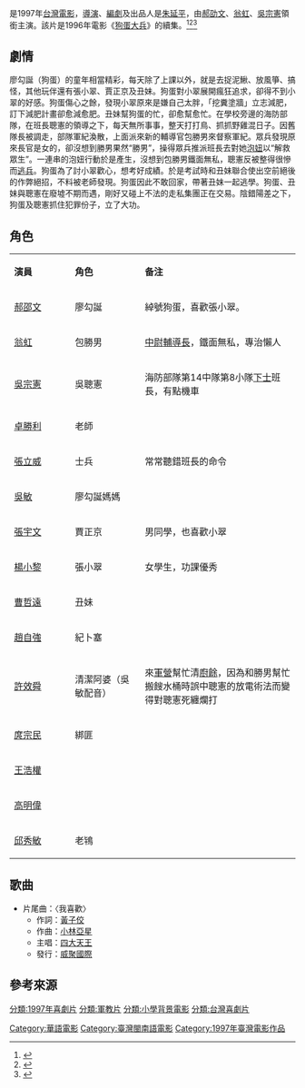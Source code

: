 {{Primarysources|time=2020-08-19T09:45:42+00:00}}
{{電影資訊框
| 片名     = 超級三等兵<br>''{{lang|en|Me And You And A Girl Name Ugly}}''
| 導演     = [[朱延平|朱延平]]
| 監製     = [[羅條慧|羅條慧]]
| 製片     = [[鄒積均|鄒積均]]<br>[[李文展|李文展]]（執行製片）
| 編劇     = 朱延平
| 主演     = [[郝劭文|郝劭文]]<br>[[翁虹|翁虹]]<br>[[吳宗憲|吳宗憲]]<br>[[趙自強|趙自強]]<br>[[卓勝利|卓勝利]]
| 配樂     = [[傅立|傅立]]
| 主題曲   = 紅蜻蜓
| 片尾曲   = 我喜歡
| 音效     = 林順郎
| 攝影     = [[陳榮樹|陳榮樹]]
| 剪輯     = [[陳博文|陳博文]]
| 美術     = 
| 片長     = 90分鐘
| 產地     = {{TWN}}
| 語言     = [[中華民國國語|國語]]、[[閩南語|閩南語]]
| 上映日期 = {{TWN}}：{{film date|1997|5|3}}
| 統籌     = 
| 策劃     =
| 前集        = 《[[狗蛋大兵|狗蛋大兵]]》
| 續集        = 
| 製片商   = 
| 發行商   = 侏儸紀電影有限公司
| 發行日期 = 
}}
{{engname|《超級三等兵》|''Me And You And A Girl Name Ugly''}}是1997年[[台灣電影|台灣電影]]，[[電影導演|導演]]、[[編劇|編劇]]及出品人是[[朱延平|朱延平]]，由[[郝劭文|郝劭文]]、[[翁虹|翁虹]]、[[吳宗憲|吳宗憲]]領銜主演。該片是1996年電影《[[狗蛋大兵|狗蛋大兵]]》的續集。<ref>{{cite web |title=超級三等兵|url=http://app2.atmovies.com.tw/film/fTatm0875244/|website=開眼電影網}}</ref><ref>{{cite web |title=超級三等兵|url=https://taiwancinema.bamid.gov.tw/Film/Filmcontent/?ContentUrl=22948|website=台灣電影網}}</ref><ref>{{cite web |title=超級三等兵|url=https://movie.douban.com/subject/4930402/|website=豆瓣電影}}</ref>

==劇情==
廖勾誕（狗蛋）的童年相當精彩，每天除了上課以外，就是去捉泥鰍、放風箏、搞怪，其他玩伴還有張小翠、賈正京及丑妹。狗蛋對小翠展開瘋狂追求，卻得不到小翠的好感。狗蛋傷心之餘，發現小翠原來是嫌自己太胖，「挖糞塗牆」立志減肥，訂下減肥計畫卻愈減愈肥。丑妹幫狗蛋的忙，卻愈幫愈忙。在學校旁邊的海防部隊，在班長聰憲的領導之下，每天無所事事，整天打打鳥、抓抓野雞混日子。因舊隊長被調走，部隊軍紀渙散，上面派來新的輔導官包勝男來督察軍紀。眾兵發現原來長官是女的，卻沒想到勝男果然“勝男”，操得眾兵推派班長去對她[[泡妞|泡妞]]以“解救眾生”。一連串的泡妞行動於是產生，沒想到包勝男鐵面無私，聰憲反被整得很慘而[[逃兵|逃兵]]。狗蛋為了討小翠歡心，想考好成績。於是考試時和丑妹聯合使出空前絕後的作弊絕招，不料被老師發現。狗蛋因此不敢回家，帶著丑妹一起逃學。狗蛋、丑妹與聰憲在廢墟不期而遇，剛好又碰上不法的走私集團正在交易。陰錯陽差之下，狗蛋及聰憲抓住犯罪份子，立了大功。

==角色==
{|class="wikitable" width="57%"
|- style="background:cornflowerblue; color:white" align=center
|style="width:2%"|'''演員'''||style="width:2%"|'''角色'''||style="width:6%"|'''备注'''
|-
| [[郝邵文|郝邵文]] || 廖勾誕 || 綽號狗蛋，喜歡張小翠。
|-
| [[翁虹|翁虹]] || 包勝男 || [[中尉|中尉]][[輔導長|輔導長]]，鐵面無私，專治懶人
|-
| [[吳宗憲|吳宗憲]] || 吳聰憲 || 海防部隊第14中隊第8小隊[[下士|下士]]班長，有點機車
|-
| [[卓勝利|卓勝利]] || 老師 || 
|-
| [[張立威|張立威]] || 士兵 || 常常聽錯班長的命令
|-
| [[吳敏_(藝人)|吳敏]] || 廖勾誕媽媽 || 
|-
| [[張宇文|張宇文]] || 賈正京 || 男同學，也喜歡小翠
|-
| [[楊小黎|楊小黎]] || 張小翠 || 女學生，功課優秀
|-
| [[曹哲遠|曹哲遠]] || 丑妹 || 
|-
| [[趙自強|趙自強]] || 紀卜塞 || 
|-
| [[許效舜|許效舜]] || 清潔阿婆（吳敏配音） || 來[[軍營|軍營]]幫忙清[[廚餘|廚餘]]，因為和勝男幫忙搬餿水桶時誤中聰憲的放電術法而變得對聰憲死纏爛打
|-
| [[庹宗民|庹宗民]] || 綁匪 ||
|-
| [[王浩權|王浩權]] || ||
|-
| [[高明偉|高明偉]] || || 
|-
| [[邱秀敏|邱秀敏]] || 老鴇 ||
|}

==歌曲==
*片尾曲：〈我喜歡〉
**作詞：[[黃子佼|黃子佼]]
**作曲：[[小林亞星|小林亞星]]
**主唱：[[四大天王_(團體)|四大天王]]
**發行：[[威聚國際|威聚國際]]

==參考來源==
{{reflist}}

[[分類:1997年喜劇片|分類:1997年喜劇片]]
[[分類:軍教片|分類:軍教片]]
[[分類:小學背景電影|分類:小學背景電影]]
[[分類:台灣喜劇片|分類:台灣喜劇片]]
[[Category:華語電影|Category:華語電影]]
[[Category:臺灣閩南語電影|Category:臺灣閩南語電影]]
[[Category:1997年臺灣電影作品|Category:1997年臺灣電影作品]]